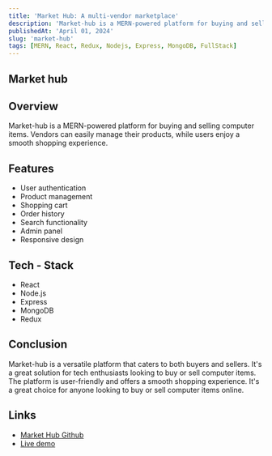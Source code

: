 ```yaml
---
title: 'Market Hub: A multi-vendor marketplace'
description: 'Market-hub is a MERN-powered platform for buying and selling computer items. It is a user-friendly solution for tech enthusiasts and sellers alike.'
publishedAt: 'April 01, 2024'
slug: 'market-hub'
tags: [MERN, React, Redux, Nodejs, Express, MongoDB, FullStack]
---
```


## Market hub

<RoundedImage
  className='rounded-lg shadow-lg dark:shadow-white shadow-slate-800 mx-auto'
  src='/projects/market-hub.png'
  width={500}
  height={500}
  alt='Market hub'
/>

## Overview

Market-hub is a MERN-powered platform for buying and selling computer items. Vendors can easily manage their products, while users enjoy a smooth shopping experience.

## Features

- User authentication
- Product management
- Shopping cart
- Order history
- Search functionality
- Admin panel
- Responsive design

## Tech - Stack

- React
- Node.js
- Express
- MongoDB
- Redux

## Conclusion

Market-hub is a versatile platform that caters to both buyers and sellers. It's a great solution for tech enthusiasts looking to buy or sell computer items. The platform is user-friendly and offers a smooth shopping experience. It's a great choice for anyone looking to buy or sell computer items online.

## Links

- [Market Hub Github](https://github.com/patelvivekdev/market-hub)
- [Live demo](https://market-hub.patelvivek.dev/)
